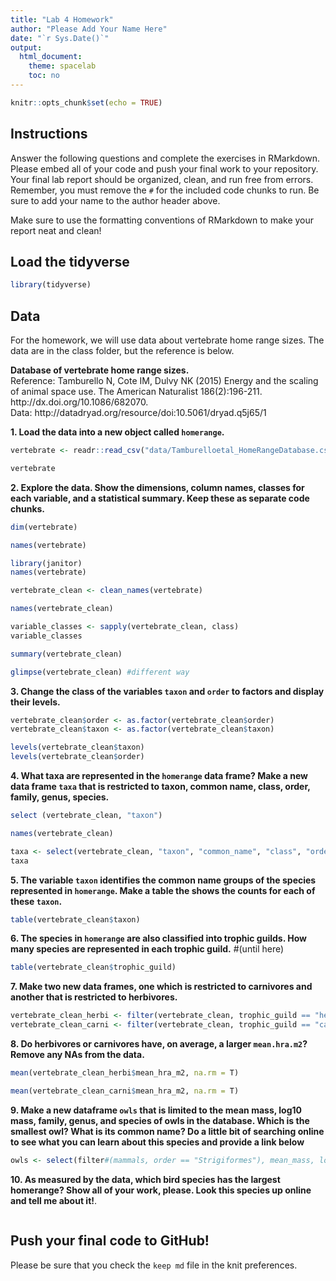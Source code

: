 ```yaml
---
title: "Lab 4 Homework"
author: "Please Add Your Name Here"
date: "`r Sys.Date()`"
output:
  html_document:
    theme: spacelab
    toc: no
---
```


```r
knitr::opts_chunk$set(echo = TRUE)
```

## Instructions
Answer the following questions and complete the exercises in RMarkdown. Please embed all of your code and push your final work to your repository. Your final lab report should be organized, clean, and run free from errors. Remember, you must remove the `#` for the included code chunks to run. Be sure to add your name to the author header above.  

Make sure to use the formatting conventions of RMarkdown to make your report neat and clean!  

## Load the tidyverse
```r
library(tidyverse)
```

## Data
For the homework, we will use data about vertebrate home range sizes. The data are in the class folder, but the reference is below.  

**Database of vertebrate home range sizes.**  
Reference: Tamburello N, Cote IM, Dulvy NK (2015) Energy and the scaling of animal space use. The American Naturalist 186(2):196-211. http://dx.doi.org/10.1086/682070.  
Data: http://datadryad.org/resource/doi:10.5061/dryad.q5j65/1  

**1. Load the data into a new object called `homerange`.**
```r
vertebrate <- readr::read_csv("data/Tamburelloetal_HomeRangeDatabase.csv")
```

```r
vertebrate
```
**2. Explore the data. Show the dimensions, column names, classes for each variable, and a statistical summary. Keep these as separate code chunks.**  
```r
dim(vertebrate)
```
```r
names(vertebrate)
```

```r
library(janitor)
names(vertebrate)
```
```r
vertebrate_clean <- clean_names(vertebrate)
```

```r
names(vertebrate_clean)
```


```r
variable_classes <- sapply(vertebrate_clean, class)
variable_classes
```

```r
summary(vertebrate_clean)
```

```r
glimpse(vertebrate_clean) #different way
```

**3. Change the class of the variables `taxon` and `order` to factors and display their levels.**  
```r
vertebrate_clean$order <- as.factor(vertebrate_clean$order)
vertebrate_clean$taxon <- as.factor(vertebrate_clean$taxon)

levels(vertebrate_clean$taxon)
levels(vertebrate_clean$order)
```

**4. What taxa are represented in the `homerange` data frame? Make a new data frame `taxa` that is restricted to taxon, common name, class, order, family, genus, species.**  
```r
select (vertebrate_clean, "taxon")
```

```r
names(vertebrate_clean)
```


```r
taxa <- select(vertebrate_clean, "taxon", "common_name", "class", "order", "family", "genus", "species")
taxa
```

**5. The variable `taxon` identifies the common name groups of the species represented in `homerange`. Make a table the shows the counts for each of these `taxon`.**  
```r
table(vertebrate_clean$taxon)
```

**6. The species in `homerange` are also classified into trophic guilds. How many species are represented in each trophic guild.**  #(until here)
```r
table(vertebrate_clean$trophic_guild)
```


**7. Make two new data frames, one which is restricted to carnivores and another that is restricted to herbivores.**  
```r
vertebrate_clean_herbi <- filter(vertebrate_clean, trophic_guild == "herbivore")
vertebrate_clean_carni <- filter(vertebrate_clean, trophic_guild == "carnivore")
```

**8. Do herbivores or carnivores have, on average, a larger `mean.hra.m2`? Remove any NAs from the data.**  
```r
mean(vertebrate_clean_herbi$mean_hra_m2, na.rm = T)
```

```r
mean(vertebrate_clean_carni$mean_hra_m2, na.rm = T)
```

**9. Make a new dataframe `owls` that is limited to the mean mass, log10 mass, family, genus, and species of owls in the database. Which is the smallest owl? What is its common name? Do a little bit of searching online to see what you can learn about this species and provide a link below** 
```r
owls <- select(filter#(mammals, order == "Strigiformes"), mean_mass, log10_mass = log10(mean_mass), family, genus, species)

```

**10. As measured by the data, which bird species has the largest homerange? Show all of your work, please. Look this species up online and tell me about it!**.  
```r

```

## Push your final code to GitHub!
Please be sure that you check the `keep md` file in the knit preferences.   